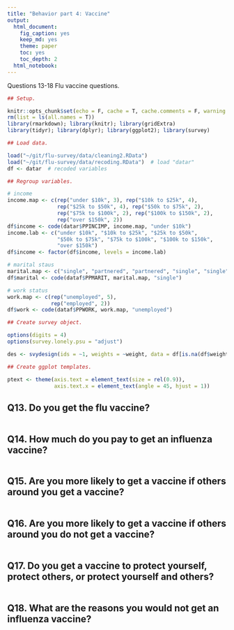 ```yaml
---
title: "Behavior part 4: Vaccine"
output: 
  html_document:
    fig_caption: yes
    keep_md: yes
    theme: paper
    toc: yes
    toc_depth: 2
  html_notebook:
---
```


Questions 13-18
Flu vaccine questions.


```r
## Setup.

knitr::opts_chunk$set(echo = F, cache = T, cache.comments = F, warning = F, message = F, size = "small")
rm(list = ls(all.names = T))
library(rmarkdown); library(knitr); library(gridExtra)
library(tidyr); library(dplyr); library(ggplot2); library(survey)
```

```r
## Load data.

load("~/git/flu-survey/data/cleaning2.RData")
load("~/git/flu-survey/data/recoding.RData")  # load "datar"
df <- datar  # recoded variables
```

```r
## Regroup variables.

# income
income.map <- c(rep("under $10k", 3), rep("$10k to $25k", 4),
                rep("$25k to $50k", 4), rep("$50k to $75k", 2),
                rep("$75k to $100k", 2), rep("$100k to $150k", 2),
                rep("over $150k", 2))
df$income <- code(datar$PPINCIMP, income.map, "under $10k")
income.lab <- c("under $10k", "$10k to $25k", "$25k to $50k",
                "$50k to $75k", "$75k to $100k", "$100k to $150k",
                "over $150k")
df$income <- factor(df$income, levels = income.lab)

# marital staus
marital.map <- c("single", "partnered", "partnered", "single", "single", "single")
df$marital <- code(dataf$PPMARIT, marital.map, "single")

# work status
work.map <- c(rep("unemployed", 5),
              rep("employed", 2))
df$work <- code(dataf$PPWORK, work.map, "unemployed")
```

```r
## Create survey object.

options(digits = 4)
options(survey.lonely.psu = "adjust")

des <- svydesign(ids = ~1, weights = ~weight, data = df[is.na(df$weight)==F, ])
```

```r
## Create ggplot templates.

ptext <- theme(axis.text = element_text(size = rel(0.9)),
               axis.text.x = element_text(angle = 45, hjust = 1))

```



## Q13. Do you get the flu vaccine?

```r

```


## Q14. How much do you pay to get an influenza vaccine?

```r

```


## Q15. Are you more likely to get a vaccine if others around you get a vaccine?

```r

```


## Q16. Are you more likely to get a vaccine if others around you do not get a vaccine?

```r

```


## Q17. Do you get a vaccine to protect yourself, protect others, or protect yourself and others?

```r

```


## Q18. What are the reasons you would not get an influenza vaccine?

```r

```




